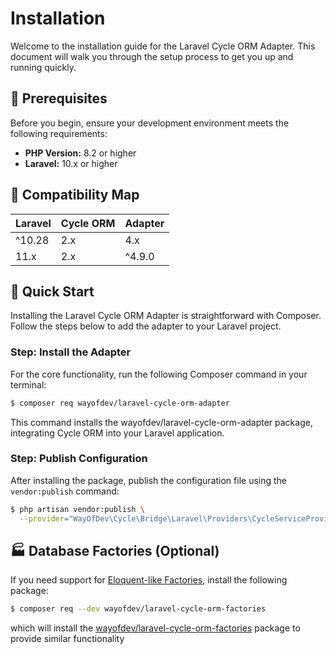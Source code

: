 # Installation

Welcome to the installation guide for the Laravel Cycle ORM Adapter. This document will walk you through the setup process to get you up and running quickly.

## 🚩 Prerequisites

Before you begin, ensure your development environment meets the following requirements:

- **PHP Version:** 8.2 or higher
- **Laravel:** 10.x or higher

## 🧩 Compatibility Map

| Laravel | Cycle ORM | Adapter |
|---------|-----------|---------|
| ^10.28  | 2.x       | 4.x     |
| 11.x    | 2.x       | ^4.9.0  |


## 🚀 Quick Start

Installing the Laravel Cycle ORM Adapter is straightforward with Composer. Follow the steps below to add the adapter to your Laravel project.

<div className="steps-container">

### Step: Install the Adapter

For the core functionality, run the following Composer command in your terminal:

```bash
$ composer req wayofdev/laravel-cycle-orm-adapter
```

This command installs the wayofdev/laravel-cycle-orm-adapter package, integrating Cycle ORM into your Laravel application.

### Step: Publish Configuration

After installing the package, publish the configuration file using the `vendor:publish` command:

```bash
$ php artisan vendor:publish \
  --provider="WayOfDev\Cycle\Bridge\Laravel\Providers\CycleServiceProvider"
```

</div>

## 🏭 Database Factories (Optional)

If you need support for [Eloquent-like Factories](https://laravel.com/docs/10.x/eloquent-factories), install the following package:

```bash
$ composer req --dev wayofdev/laravel-cycle-orm-factories
```

which will install the [wayofdev/laravel-cycle-orm-factories](https://github.com/wayofdev/laravel-cycle-orm-factories) package to provide similar functionality
